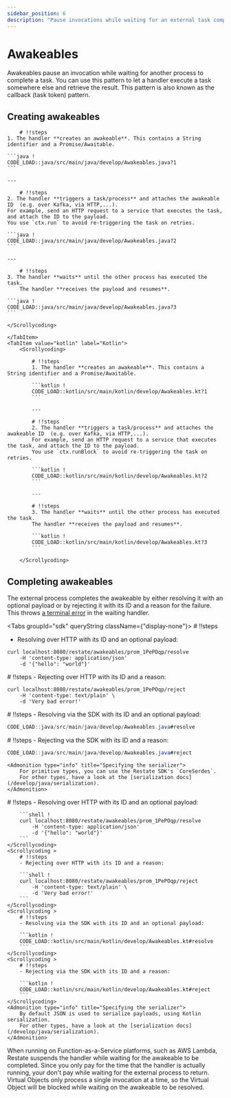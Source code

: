 ```yaml
---
sidebar_position: 6
description: "Pause invocations while waiting for an external task completion."
---
```




# Awakeables

Awakeables pause an invocation while waiting for another process to complete a task.
You can use this pattern to let a handler execute a task somewhere else and retrieve the result.
This pattern is also known as the callback (task token) pattern.

## Creating awakeables
<Tabs groupId="sdk" queryString>
<TabItem value="java" label="Java">
    <Scrollycoding>

        # !!steps
    1. The handler **creates an awakeable**. This contains a String identifier and a Promise/Awaitable.

    ```java !
    CODE_LOAD::java/src/main/java/develop/Awakeables.java?1
    ```

    ---

        # !!steps
    2. The handler **triggers a task/process** and attaches the awakeable ID  (e.g. over Kafka, via HTTP,...).
    For example, send an HTTP request to a service that executes the task, and attach the ID to the payload.
    You use `ctx.run` to avoid re-triggering the task on retries.

    ```java !
    CODE_LOAD::java/src/main/java/develop/Awakeables.java?2
    ```

    ---

        # !!steps
    3. The handler **waits** until the other process has executed the task.
        The handler **receives the payload and resumes**.

    ```java !
    CODE_LOAD::java/src/main/java/develop/Awakeables.java?3
    ```

    </Scrollycoding>

    </TabItem>
    <TabItem value="kotlin" label="Kotlin">
        <Scrollycoding>

            # !!steps
            1. The handler **creates an awakeable**. This contains a String identifier and a Promise/Awaitable.

            ```kotlin !
            CODE_LOAD::kotlin/src/main/kotlin/develop/Awakeables.kt?1
            ```

            ---

            # !!steps
            2. The handler **triggers a task/process** and attaches the awakeable ID  (e.g. over Kafka, via HTTP,...).
            For example, send an HTTP request to a service that executes the task, and attach the ID to the payload.
            You use `ctx.runBlock` to avoid re-triggering the task on retries.

            ```kotlin !
            CODE_LOAD::kotlin/src/main/kotlin/develop/Awakeables.kt?2
            ```

            ---

            # !!steps
            3. The handler **waits** until the other process has executed the task.
            The handler **receives the payload and resumes**.

            ```kotlin !
            CODE_LOAD::kotlin/src/main/kotlin/develop/Awakeables.kt?3
            ```

        </Scrollycoding>
</TabItem>
</Tabs>

## Completing awakeables

The external process completes the awakeable by either resolving it with an optional payload or by rejecting it
with its ID and a reason for the failure. This throws [a terminal error](/develop/java/error-handling) in the waiting handler.

<Tabs groupId="sdk" queryString className={"display-none"}>
<TabItem value="java" label="Java">
<Scrollycoding>
    # !!steps
- Resolving over HTTP with its ID and an optional payload:

```shell !
curl localhost:8080/restate/awakeables/prom_1PePOqp/resolve
    -H 'content-type: application/json'
    -d '{"hello": "world"}'
```
</Scrollycoding>
<Scrollycoding>
    # !!steps
- Rejecting over HTTP with its ID and a reason:

```shell !
curl localhost:8080/restate/awakeables/prom_1PePOqp/reject
    -H 'content-type: text/plain' \
    -d 'Very bad error!'
```
</Scrollycoding>
<Scrollycoding >
    # !!steps
- Resolving via the SDK with its ID and an optional payload:

```java !
CODE_LOAD::java/src/main/java/develop/Awakeables.java#resolve
```
</Scrollycoding>
<Scrollycoding >
    # !!steps
- Rejecting via the SDK with its ID and a reason:

```java !
CODE_LOAD::java/src/main/java/develop/Awakeables.java#reject
```
</Scrollycoding>

    <Admonition type="info" title="Specifying the serializer">
        For primitive types, you can use the Restate SDK's `CoreSerdes`.
        For other types, have a look at the [serialization docs](/develop/java/serialization).
    </Admonition>
</TabItem>
<TabItem value="kotlin" label="Kotlin">
    <Scrollycoding >
        # !!steps
        - Resolving over HTTP with its ID and an optional payload:

        ```shell !
        curl localhost:8080/restate/awakeables/prom_1PePOqp/resolve
            -H 'content-type: application/json'
            -d '{"hello": "world"}'
        ```
    </Scrollycoding>
    <Scrollycoding >
        # !!steps
        - Rejecting over HTTP with its ID and a reason:

        ```shell !
        curl localhost:8080/restate/awakeables/prom_1PePOqp/reject
            -H 'content-type: text/plain' \
            -d 'Very bad error!'
        ```
    </Scrollycoding>
    <Scrollycoding >
        # !!steps
        - Resolving via the SDK with its ID and an optional payload:

        ```kotlin !
        CODE_LOAD::kotlin/src/main/kotlin/develop/Awakeables.kt#resolve
        ```
    </Scrollycoding>
    <Scrollycoding >
        # !!steps
        - Rejecting via the SDK with its ID and a reason:

        ```kotlin !
        CODE_LOAD::kotlin/src/main/kotlin/develop/Awakeables.kt#reject
        ```
    </Scrollycoding>
    <Admonition type="info" title="Specifying the serializer">
        By default JSON is used to serialize payloads, using Kotlin serialization.
        For other types, have a look at the [serialization docs](/develop/java/serialization).
    </Admonition>
</TabItem>
</Tabs>

<Admonition type="tip" title="Cost savings on FaaS">
When running on Function-as-a-Service platforms, such as AWS Lambda, Restate suspends the handler while waiting for the awakeable to be completed.
Since you only pay for the time that the handler is actually running, your don't pay while waiting for the external process to return.
</Admonition>

<Admonition type="info" title="Awaiting awakeables in Virtual Objects">
    Virtual Objects only process a single invocation at a time, so the Virtual Object will be blocked while waiting on the awakeable to be resolved.
</Admonition>
